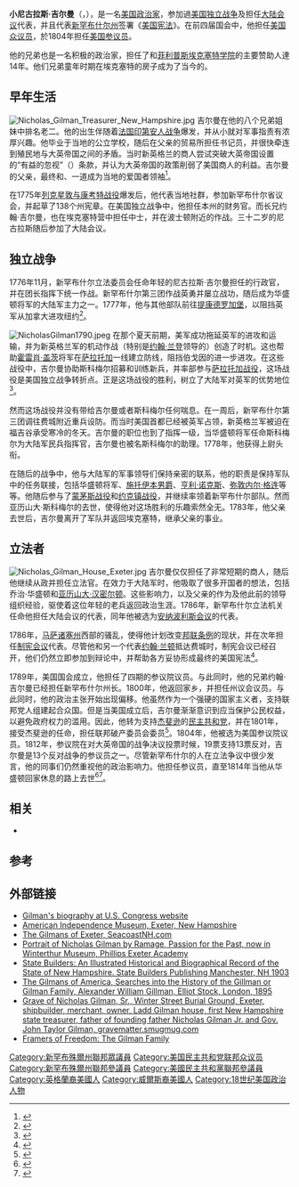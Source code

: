 {{Infobox Senator
|name                =Nicholas Gilman, Jr.
|image               =Nicholas Gilman.jpeg
|imagesize           =240px
|jr/sr1              =美国参议员
|state1              =[[新罕布什尔州|新罕布什尔州]]
|term_start1         =1805年3月4日
|term_end1           =1814年5月2日
|preceded1           ={{le|西米恩·奥尔库特|Simeon Olcott}}
|succeeded1          ={{le|托马斯·W·汤普森|Thomas W. Thompson}}
|birth_date          ={{birth date|1755|8|3}}
|birth_place         =[[新罕布什尔州|新罕布什尔州]][[埃克塞特_(新罕布什尔州)|埃克塞特]]
|death_date          ={{death date and age|1814|5|2|1755|8|3}}
|death_place         =[[宾夕法尼亚州|宾夕法尼亚州]][[费城|费城]]
|nationality         =
|party               =[[民主共和党|民主共和党]]
|spouse              =
|relations           =
|children            =
|residence           =[[新罕布什尔州|新罕布什尔州]][[埃克塞特_(新罕布什尔州)|埃克塞特]]
|alma_mater          =
|occupation          =商人、财务官、美国参议员
|profession          =
|religion            = [[公理会之教友|公理会之教友]]
|signature           = Nicholas Gilman Signature.svg
|website             =
|footnotes           =
}}

'''小尼古拉斯·吉尔曼'''（{{lang|en|'''Nicholas Gilman, Jr.'''}}，{{bd|1755年|8月3日|1814年|5月2日}}），是一名[[美国|美国]][[政治家|政治家]]，参加過[[美国独立战争|美国独立战争]]及担任[[大陆会议|大陆会议]]代表，并且代表[[新罕布什尔州|新罕布什尔州]]签署《[[美国宪法|美国宪法]]》。在前四届国会中，他担任[[美国众议员|美国众议员]]，於1804年担任[[美国参议员|美国参议员]]。

他的兄弟{{le|约翰·泰勒·吉尔曼|John Taylor Gilman}}也是一名积极的政治家，担任了{{le|新罕布什尔州州长|Governor of New Hampshire}}和[[菲利普斯埃克塞特学院|菲利普斯埃克塞特学院]]的主要赞助人達14年。他们兄弟童年时期在埃克塞特的房子成为了当今的{{le|美国独立博物馆|American Independence Museum}}。

==早年生活==
[[File:Nicholas_Gilman_Treasurer_New_Hampshire.jpg|thumb]]
吉尔曼在他的八个兄弟姐妹中排名老二。他的出生伴随着[[法国印第安人战争|法国印第安人战争]]爆发，并从小就对军事指责有浓厚兴趣。他毕业于当地的公立学校，随后在父亲的贸易所担任书记员，并很快牵连到殖民地与大英帝国之间的矛盾。当时新英格兰的商人尝试突破大英帝国设置的“有益的忽视”（{{lang|en|salutary neglect}}）条款，并认为大英帝国的政策削弱了美国商人的利益。吉尔曼的父亲，最终和{{le|纳撒尼尔·福尔松|Nathaniel Folsom}}、{{le|伊诺克·普尔|Enoch Poor}}一道成为当地的爱国者领袖<ref name="Bell1888">{{cite book|author=Charles Henry Bell|title=History of the Town of Exeter, New Hampshire|url=http://books.google.com/books?id=ngo1AAAAIAAJ&pg=PA87|year=1888|publisher=Press of J. E. Farwell & Company, Boston|page=87}}</ref>。

在1775年[[列克星敦与康考特战役|列克星敦与康考特战役]]爆发后，他代表当地社群，参加新罕布什尔省议会，并起草了138个州宪章。在美国独立战争中，他担任本州的财务官。而长兄约翰·吉尔曼，也在埃克塞特营中担任中士，并在波士顿附近的作战。三十二岁的尼古拉斯随后参加了大陆会议。

==独立战争==
1776年11月，新罕布什尔立法委员会任命年轻的尼古拉斯·吉尔曼担任{{le|新罕布什尔第三团|3rd New Hampshire Regiment}}的行政官，并在团长{{le|亚历山大·斯科梅尔|Alexander Scammel}}指挥下统一作战。新罕布什尔第三团作战英勇并屡立战功，随后成为华盛顿将军的大陆军主力之一。1777年，他与其他部队前往[[提康德罗加堡|提康德罗加堡]]，以阻挡英军从加拿大进攻纽约<ref name="CongressBenton1857">{{cite book|author1=United States. Congress|author2=Thomas Hart Benton|title=Abridgment of the Debates of Congress, from 1789 to 1856: May 24, 1813-March 3, 1817 1813-1817|url=http://books.google.com/books?id=ZjUPAAAAYAAJ&pg=PA298|year=1857|publisher=D. Appleton|page=298}}</ref>。

[[File:NicholasGilman1790.jpeg|thumb]]
在那个夏天前期，美军成功拖延英军的进攻和运输，并为新英格兰军的机动作战（特别是[[约翰·兰登|约翰·兰登]]领导的{{le|新罕布什尔第三团|Evans' Regiment of Militia}}）创造了时机。这也帮助[[霍雷肖·盖茨|霍雷肖·盖茨]]将军在[[萨拉托加|萨拉托加]]一线建立防线，阻挡伯戈因的进一步进攻。在这些战役中，吉尔曼协助斯科梅尔招募和训练新兵，并率部参与[[萨拉托加战役|萨拉托加战役]]，这场战役是美国独立战争转折点。正是这场战役的胜利，树立了大陆军对英军的优势地位<ref>{{cite news|title=The Founding Fathers: New Hampshire|url=http://www.archives.gov/exhibits/charters/constitution_founding_fathers_new_hampshire.html|accessdate=2015-02-11|newspaper=archives.gov|archive-date=2015-02-07|archive-url=https://web.archive.org/web/20150207090306/http://www.archives.gov/exhibits/charters/constitution_founding_fathers_new_hampshire.html|dead-url=no}}</ref>。

然而这场战役并没有带给吉尔曼或者斯科梅尔任何喘息。在一周后，新罕布什尔第三团调往费城附近重兵设防。而当时美国首都已经被英军占领，新英格兰军被迫在福吉谷承受寒冷的冬天。吉尔曼的职位也到了指挥一级，当华盛顿将军任命斯科梅尔为大陆军民兵指挥官，吉尔曼也被名斯科梅尔的助理。1778年，他获得上尉头衔。

在随后的战争中，他与大陆军的军事领导们保持亲密的联系，他的职责是保持军队中的任务联接，包括华盛顿将军、[[施托伊本男爵|施托伊本男爵]]、[[亨利·诺克斯|亨利·诺克斯]]、[[弥敦内尔·格连|弥敦内尔·格连]]等等。他随后参与了[[蒙茅斯战役|蒙茅斯战役]]和[[约克镇战役|约克镇战役]]，并继续率领着新罕布什尔部队。然而亚历山大·斯科梅尔的去世，使得他对这场胜利的乐趣索然全无。1783年，他父亲去世后，吉尔曼离开了军队并返回埃克塞特，继承父亲的事业。

==立法者==
[[File:Nicholas_Gilman_House_Exeter.jpg|thumb]]
吉尔曼仅仅担任了非常短期的商人，随后他继续从政并担任立法官。在效力于大陆军时，他吸取了很多开国者的想法，包括乔治·华盛顿和[[亚历山大·汉密尔顿|亚历山大·汉密尔顿]]。这些影响力，以及父亲的作为及他此前的领导组织经验，驱使着这位年轻的老兵返回政治生涯。1786年，新罕布什尔立法机关任命他担任大陆会议的代表，同年他被选为[[安纳波利斯会议|安纳波利斯会议]]的代表。

1786年，[[马萨诸塞州|马萨诸塞州]]西部的骚乱，使得他计划改变[[邦联条例|邦联条例]]的现状，并在次年担任[[制宪会议|制宪会议]]代表。尽管他和另一个代表[[约翰·兰顿|约翰·兰顿]]抵达费城时，制宪会议已经召开，他们仍然立即参加到辩论中，并帮助各方妥协形成最终的美国宪法<ref name="ChristmanInstitution)1989">{{cite book|author1=Margaret C. S. Christman|author2=National Portrait Gallery (Smithsonian Institution)|author3=United States. Congress|title=The first federal congress, 1789-1791|url=http://books.google.com/books?id=JHAsAAAAMAAJ|date=17 March 1989|publisher=Smithsonian Institution Press for the National Portrait Gallery and the United States Congress|isbn=978-0-87474-313-5|page=98}}</ref>。

1789年，美国国会成立，他担任了四期的参议院议员。与此同时，他的兄弟约翰·吉尔曼已经担任新罕布什尔州长。1800年，他返回家乡，并担任州议会议员。与此同时，他的政治主张开始出现偏移。他虽然作为一个强硬的国家主义者，支持联邦党人组建起合众国。但是当美国成立后，吉尔曼渐渐意识到应当保护公民权益，以避免政府权力的滥用。因此，他转为支持[[杰斐逊|杰斐逊]]的[[民主共和党|民主共和党]]，并在1801年，接受杰斐逊的任命，担任联邦破产委员会委员<ref name="BattlesBattles2013">{{cite book|author1=Carolyn St John Elliott Battles|author2=James Bruce Battles|title=A Puritan Family’s Journey:From Hingham to Hingham and onto Sanbornton, New Hampshire The Ancestors of Marion Gilman Elliott|url=http://books.google.com/books?id=Uv85BgAAQBAJ&pg=PA163|date=30 December 2013|publisher=Lulu.com|isbn=978-1-304-75052-5|page=163}}</ref>。1804年，他被选为美国参议院议员。1812年，参议院在对大英帝国的战争决议投票时候，19票支持13票反对，吉尔曼是13个反对战争的参议员之一。尽管新罕布什尔的人在立法争议中很少发言，他的同事们仍然重视他的政治影响力。他担任参议员，直至1814年当他从华盛顿回家休息的路上去世<ref>{{cite news|title=A Biography of Nicholas Gilman 1755-1814|url=http://www.let.rug.nl/usa/biographies/nicholas-gilman/|accessdate=2015-02-11|newspaper=University of Groningen|archive-date=2015-02-14|archive-url=https://web.archive.org/web/20150214040451/http://www.let.rug.nl/usa/biographies/nicholas-gilman/|dead-url=no}}</ref><ref name="Judson2012">{{cite book|author=Karen Judson|title=The Constitution of the United States Its History, Bill of Rights, and Amendments|url=http://books.google.com/books?id=2oQJpu7rP30C&pg=PT80|date=1 August 2012|publisher=Enslow Publishers, Inc.|isbn=978-0-7660-4067-0|pages=80–81}}</ref>。

==相关==
* {{le|莱德-吉尔曼故居|Ladd-Gilman House}}

==参考==
{{reflist}}

==外部链接==
*[http://bioguide.congress.gov/scripts/biodisplay.pl?index=G000215 Gilman's biography at U.S. Congress website] {{Wayback|url=http://bioguide.congress.gov/scripts/biodisplay.pl?index=G000215 |date=20110628222227 }}
*[https://web.archive.org/web/20080515234549/http://www.independencemuseum.org/aim_about.asp American Independence Museum, Exeter, New Hampshire]
*[http://www.seacoastnh.com/Famous-People/Framers-of-Freedom/The-Gilmans-of-Exeter/ The Gilmans of Exeter, SeacoastNH.com] {{Wayback|url=http://www.seacoastnh.com/Famous-People/Framers-of-Freedom/The-Gilmans-of-Exeter/ |date=20150211094911 }}
*[https://web.archive.org/web/20081005091234/http://phillips.exeter.edu/Publications/Non_sibi/fall_2003/auction.html Portrait of Nicholas Gilman by Ramage, Passion for the Past, now in Winterthur Museum, Phillips Exeter Academy]
*[http://books.google.com/books?id=XSDnxlK1sMUC&printsec=titlepage&source=gbs_summary_r State Builders: An Illustrated Historical and Biographical Record of the State of New Hampshire. State Builders Publishing Manchester, NH 1903] {{Wayback|url=http://books.google.com/books?id=XSDnxlK1sMUC&printsec=titlepage&source=gbs_summary_r |date=20150929031540 }}
*[http://books.google.com/books?id=EDFMAAAAMAAJ&pg=RA5-PA214&dq=%22edward+gilman%22+ipswich&lr= The Gilmans of America, Searches into the History of the Gillman or Gilman Family, Alexander William Gillman, Elliot Stock, London, 1895] {{Wayback|url=http://books.google.com/books?id=EDFMAAAAMAAJ&pg=RA5-PA214&dq=%22edward+gilman%22+ipswich&lr= |date=20160603191542 }}
*[https://web.archive.org/web/20120321022943/http://gravematter.smugmug.com/gallery/1795622/1/89448168/Large Grave of Nicholas Gilman, Sr., Winter Street Burial Ground, Exeter,  shipbuilder, merchant, owner, Ladd Gilman house, first New Hampshire state treasurer, father of founding father Nicholas Gilman Jr. and Gov. John Taylor Gilman, gravematter.smugmug.com]
*[http://www.seacoastnh.com/Famous-People/Framers-of-Freedom/The-Gilmans-of-Exeter/ Framers of Freedom: The Gilman Family] {{Wayback|url=http://www.seacoastnh.com/Famous-People/Framers-of-Freedom/The-Gilmans-of-Exeter/ |date=20150211094911 }}
{{美国宪法签署人}}
{{S-start}}
{{s-par|us-sen}}
{{U.S. Senator box|class=2|state=新罕布什尔| before = {{le|西米恩·奥尔库特|Simeon Olcott}}| after ={{le|托马斯·W·汤普森|Thomas W. Thompson}}| years =1805–1814| alongside={{le|威廉·普卢默|William Plumer}}、{{le|内厄姆·派克|Nahum Parker}}、{{le|查尔斯·卡兹|Charles Cutts}} }}
{{S-end}}
{{Authority control}}

{{DEFAULTSORT:Gilman, Nicholas}}

[[Category:新罕布殊爾州聯邦眾議員|Category:新罕布殊爾州聯邦眾議員]]
[[Category:美国民主共和党联邦众议员|Category:美国民主共和党联邦众议员]]
[[Category:新罕布殊爾州聯邦參議員|Category:新罕布殊爾州聯邦參議員]]
[[Category:美國民主共和黨聯邦參議員|Category:美國民主共和黨聯邦參議員]]
[[Category:英格蘭裔美國人|Category:英格蘭裔美國人]]
[[Category:威爾斯裔美國人|Category:威爾斯裔美國人]]
[[Category:18世纪美国政治人物|Category:18世纪美国政治人物]]
